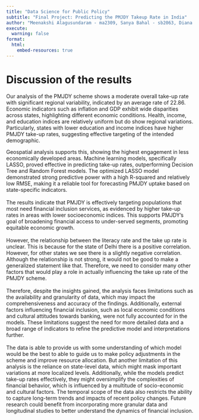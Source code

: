 ```yaml
---
title: "Data Science for Public Policy"
subtitle: "Final Project: Predicting the PMJDY Takeup Rate in India"
author: "Meenakshi Alagusundaram - ma2309, Sanya Bahal - sb2063, Diana Rivas - dnr36, Sona Sarin - srs368"
execute:
  warning: false
format:
  html:
    embed-resources: true
---
```


# Discussion of the results

Our analysis of the PMJDY scheme shows a moderate overall take-up rate with significant regional variability, indicated by an average rate of 22.86. Economic indicators such as inflation and GDP exhibit wide disparities across states, highlighting different economic conditions. Health, income, and education indices are relatively uniform but do show regional variations. Particularly, states with lower education and income indices have higher PMJDY take-up rates, suggesting effective targeting of the intended demographic.

Geospatial analysis supports this, showing the highest engagement in less economically developed areas. Machine learning models, specifically LASSO, proved effective in predicting take-up rates, outperforming Decision Tree and Random Forest models. The optimized LASSO model demonstrated strong predictive power with a high R-squared and relatively low RMSE, making it a reliable tool for forecasting PMJDY uptake based on state-specific indicators.\
\
The results indicate that PMJDY is effectively targeting populations that most need financial inclusion services, as evidenced by higher take-up rates in areas with lower socioeconomic indices. This supports PMJDY's goal of broadening financial access to under-served segments, promoting equitable economic growth.\
\
However, the relationship between the literacy rate and the take up rate is unclear. This is because for the state of Delhi there is a positive correlation. However, for other states we see there is a slightly negative correlation. Although the relationship is not strong, it would not be good to make a generalized statement like that. Therefore, we need to consider many other factors that would play a role in actually influencing the take up rate of the PMJDY scheme.\
\
Therefore, despite the insights gained, the analysis faces limitations such as the availability and granularity of data, which may impact the comprehensiveness and accuracy of the findings. Additionally, external factors influencing financial inclusion, such as local economic conditions and cultural attitudes towards banking, were not fully accounted for in the models. These limitations suggest the need for more detailed data and a broad range of indicators to refine the predictive model and interpretations further. \
\
The data is able to provide us with some understanding of which model would be the best to able to guide us to make policy adjustments in the scheme and improve resource allocation. But another limitation of this analysis is the reliance on state-level data, which might mask important variations at more localized levels. Additionally, while the models predict take-up rates effectively, they might oversimplify the complexities of financial behavior, which is influenced by a multitude of socio-economic and cultural factors. The temporal scope of the data also restricts the ability to capture long-term trends and impacts of recent policy changes. Future research could benefit from incorporating more granular data and longitudinal studies to better understand the dynamics of financial inclusion.

\
